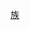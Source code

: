 {{Catnav|頁面分類|...|亚洲民族|中华民族}}
{{Catnav|頁面分類|...|亚洲国家|中国|中华民族}}

{{catmore}}

{{中华民族分类}}

[[Category:中国族群|族]]